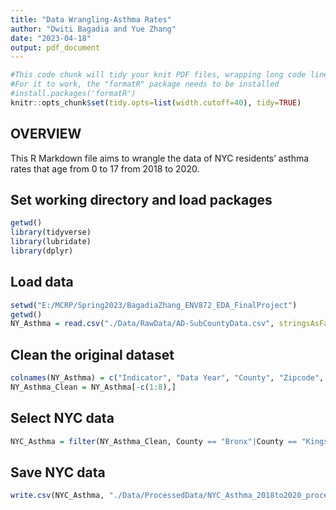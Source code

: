 ```yaml
---
title: "Data Wrangling-Asthma Rates"
author: "Dwiti Bagadia and Yue Zhang"
date: "2023-04-18"
output: pdf_document
---
```


```r
#This code chunk will tidy your knit PDF files, wrapping long code lines
#For it to work, the "formatR" package needs to be installed
#install.packages('formatR')
knitr::opts_chunk$set(tidy.opts=list(width.cutoff=40), tidy=TRUE)

```

## OVERVIEW

This R Markdown file aims to wrangle the data of NYC residents' asthma rates that age from 0 to 17 from 2018 to 2020.

## Set working directory and load packages
```r
getwd()
library(tidyverse)
library(lubridate)
library(dplyr)
```

## Load data
```r
setwd("E:/MCRP/Spring2023/BagadiaZhang_ENV872_EDA_FinalProject")
getwd()
NY_Asthma = read.csv("./Data/RawData/AD-SubCountyData.csv", stringsAsFactors = TRUE)

```

## Clean the original dataset
```r
colnames(NY_Asthma) = c("Indicator", "Data Year", "County", "Zipcode", "Numbers", "Rate per 10k")
NY_Asthma_Clean = NY_Asthma[-c(1:8),]

```

## Select NYC data
```r
NYC_Asthma = filter(NY_Asthma_Clean, County == "Bronx"|County == "Kings"|County == "New York"|County == "Queens"|County == "Richmond")

```

## Save NYC data
```r
write.csv(NYC_Asthma, "./Data/ProcessedData/NYC_Asthma_2018to2020_processed.csv", row.names = FALSE)

```
